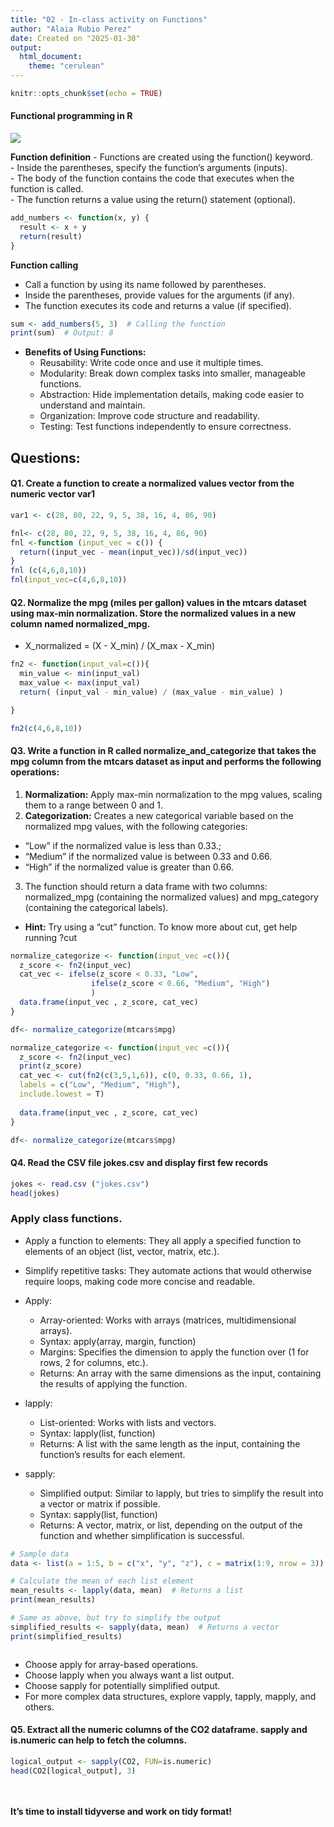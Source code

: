 ```yaml
---
title: "02 - In-class activity on Functions"
author: "Alaia Rubio Perez"
date: Created on "2025-01-30"
output: 
  html_document:
    theme: "cerulean"
---
```


```r
knitr::opts_chunk$set(echo = TRUE)
```

#### Functional programming in R
![](https://cdn.prod.website-files.com/654fd3ad88635290d9845b9e/65b2a4432769cc2a82c1bc49_6525256482c9e9a06c7a9d3c%252F65aac29a1b58f299a762826d_FP_Blog.webp)

**Function definition**
- Functions are created using the function() keyword.   
- Inside the parentheses, specify the function's arguments (inputs).   
- The body of the function contains the code that executes when the function is called.   
- The function returns a value using the return() statement (optional).   



```r
add_numbers <- function(x, y) {
  result <- x + y
  return(result)
}
```

**Function calling**

- Call a function by using its name followed by parentheses.   
- Inside the parentheses, provide values for the arguments (if any).   
- The function executes its code and returns a value (if specified).   

```r
sum <- add_numbers(5, 3)  # Calling the function
print(sum)  # Output: 8
```

- **Benefits of Using Functions:**    
  + Reusability: Write code once and use it multiple times.    
  + Modularity: Break down complex tasks into smaller, manageable functions.    
  + Abstraction: Hide implementation details, making code easier to understand and maintain.    
  + Organization: Improve code structure and readability.     
  + Testing: Test functions independently to ensure correctness.
  
## Questions: 

#### Q1. Create a function to create a normalized values vector from the numeric vector var1 
```r
var1 <- c(28, 80, 22, 9, 5, 38, 16, 4, 86, 90)

fnl<- c(28, 80, 22, 9, 5, 38, 16, 4, 86, 90)
fnl <-function (input_vec = c()) {
  return((input_vec - mean(input_vec))/sd(input_vec))
}
fnl (c(4,6,8,10))
fnl(input_vec=c(4,6,8,10))

```

#### Q2. Normalize the mpg (miles per gallon) values in the mtcars dataset using max-min normalization. Store the normalized values in a new column named normalized_mpg.
- X_normalized = (X - X_min) / (X_max - X_min)

```r

fn2 <- function(input_val=c()){
  min_value <- min(input_val)
  max_value <- max(input_val)
  return( (input_val - min_value) / (max_value - min_value) )

}

fn2(c(4,6,8,10))
```

#### Q3. Write a function in R called normalize_and_categorize that takes the mpg column from the mtcars dataset as input and performs the following operations:

1. **Normalization:** Apply max-min normalization to the mpg values, scaling them to a range between 0 and 1.
2. **Categorization:** Creates a new categorical variable based on the normalized mpg values, with the following categories:
  - "Low" if the normalized value is less than 0.33.; 
  - "Medium" if the normalized value is between 0.33 and 0.66.
  - "High" if the normalized value is greater than 0.66.
3. The function should return a data frame with two columns: normalized_mpg (containing the normalized values) and mpg_category (containing the categorical labels).

- **Hint:** Try using a "cut" function. To know more about cut, get help running ?cut

```r
normalize_categorize <- function(input_vec =c()){
  z_score <- fn2(input_vec)
  cat_vec <- ifelse(z_score < 0.33, "Low",
                  ifelse(z_score < 0.66, "Medium", "High")
                  )
  data.frame(input_vec , z_score, cat_vec)
} 

df<- normalize_categorize(mtcars$mpg)
```


```r
normalize_categorize <- function(input_vec =c()){
  z_score <- fn2(input_vec)
  print(z_score)
  cat_vec <- cut(fn2(c(3,5,1,6)), c(0, 0.33, 0.66, 1),  
  labels = c("Low", "Medium", "High"),
  include.lowest = T)
  
  data.frame(input_vec , z_score, cat_vec)
} 

df<- normalize_categorize(mtcars$mpg)


```

#### Q4. Read the CSV file jokes.csv and display first few records 
```r

jokes <- read.csv ("jokes.csv")
head(jokes)
```

### Apply class functions.

- Apply a function to elements: They all apply a specified function to elements of an object (list, vector, matrix, etc.).
- Simplify repetitive tasks: They automate actions that would otherwise require loops, making code more concise and readable.

- Apply:
  - Array-oriented: Works with arrays (matrices, multidimensional arrays).
  - Syntax: apply(array, margin, function)
  - Margins: Specifies the dimension to apply the function over (1 for rows, 2 for columns, etc.).
  - Returns: An array with the same dimensions as the input, containing the results of applying the function.

- lapply:
  - List-oriented: Works with lists and vectors.
  - Syntax: lapply(list, function)
  - Returns: A list with the same length as the input, containing the function's results for each element.

- sapply:

  - Simplified output: Similar to lapply, but tries to simplify the result into a vector or matrix if possible.
  - Syntax: sapply(list, function)
  - Returns: A vector, matrix, or list, depending on the output of the function and whether simplification is successful.
  
```r
# Sample data
data <- list(a = 1:5, b = c("x", "y", "z"), c = matrix(1:9, nrow = 3))

# Calculate the mean of each list element
mean_results <- lapply(data, mean)  # Returns a list
print(mean_results)

# Same as above, but try to simplify the output
simplified_results <- sapply(data, mean)  # Returns a vector
print(simplified_results)



```

- Choose apply for array-based operations.
- Choose lapply when you always want a list output.
- Choose sapply for potentially simplified output.
- For more complex data structures, explore vapply, tapply, mapply, and others.

#### Q5. Extract all the numeric columns of the CO2 dataframe. sapply and is.numeric can help to fetch the columns. 

```r

logical_output <- sapply(CO2, FUN=is.numeric)
head(CO2[logical_output], 3) 

       
```

#### It's time to install tidyverse and work on tidy format!
